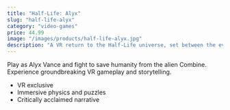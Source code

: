 ```yaml
---
title: "Half-Life: Alyx"
slug: "half-life-alyx"
category: "video-games"
price: 44.99
image: "/images/products/half-life-alyx.jpg"
description: "A VR return to the Half-Life universe, set between the events of Half-Life and Half-Life 2."
---
```


Play as Alyx Vance and fight to save humanity from the alien Combine. Experience groundbreaking VR gameplay and storytelling.

- VR exclusive
- Immersive physics and puzzles
- Critically acclaimed narrative


